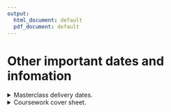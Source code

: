 ```yaml
---
output:
  html_document: default
  pdf_document: default
---
```

# Other important dates and infomation{-}
<!-- This is a spoiler in gitbook, html and epub formats, and normal text otherwise. -->


<details>
<summary>Masterclass delivery dates. </summary> 
You will need to attend 1 of the following:

**18.3.23**


- Oxford Brookes University (10:00-12:30)


- Holyport (9.30-12.00)


- Bath University (10:00-12:30)


**25.3.23**


- Exeter Maths School (9:30-12:00)

- Bath University (10:00-12.30)

NB you will be allocated a date based on your response to the google form completed in December.

</details>



<details>
<summary>Coursework cover sheet. </summary> 
**Set:** *When issued: 9.2.23 12:15*.

**Due:** *Deadline: 28.4.23 11:59pm*.

**Estimated time required:** The coursework should take no more than *20 hours* to complete.

**Submission:** *Submit to the moodle page as a PDF; Your candidate name and number be included*

**Conditions:** *The report is an individual submission*

**Value:** *This written assignment carries 50\% of the total marks for the course.This assignment will be marked out of 50 where 25 marks are available for each section detailed on the assessment criteria.*

**Length:** There is a word count of 2500 words, 1250 words for your evaluation of Mathematical Interaction 1 and 1250 word for your evaluation of Mathemametical Interaction 2.

**Support and advice:** *You can ask you mentor for advice up until the deadline day in the designated mentoring sessions.*

**Feedback:** You will receive your marks for the unit at the same time as your other modules. 

**Late submission of coursework:** If there are valid circumstances preventing you from meeting the deadline, your Director of Studies may grant you an extension to the specified submission date, if it is requested before the deadline. Forms to request an extension are available on SAMIS.

* If you submit a piece of work after the submission date, and no extension has been granted, the maximum mark possible will be the pass mark.
* If you submit work more than five working days after the submission date, you will normally receive a mark of 0 (zero), unless you have been granted an extension.

**Academic integrity statement:** Academic misconduct is defined by the University as “the use of unfair means in any examination or assessment procedure”. This includes (but is not limited to) cheating, collusion, plagiarism, fabrication, or falsification. The University’s Quality Assurance Code of Practice, [QA53 Examination and Assessment Offences](https://www.bath.ac.uk/publications/qa53-examination-and-assessment-offences/), sets out the consequences of committing an offence and the penalties that might be applied.

**Contact details:**

*Tamsin Smith*<br>\newline
Room: *6W1.28* <br>\newline
E-mail: *t.l.smith@bath.ac.uk*

</details>